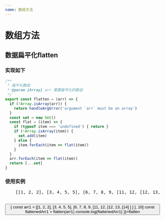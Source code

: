 ```yaml
---
name: 数组方法
---
```



# 数组方法

## 数据扁平化flatten

### 实现如下

```js
/**
 * 扁平化数组
 * @param {Array} arr 需要扁平化的数组
 */
export const flatten = (arr) => {
  if (!Array.isArray(arr)) {
    return handleArgError('argument `arr` must be an array')
  }
  const set = new Set()
  const flat = (item) => {
    if (typeof item === 'undefined') { return }
    if (!Array.isArray(item)) {
      set.add(item)
    } else {
      item.forEach(item => flat(item))
    }
  }
  arr.forEach(item => flat(item))
  return [...set]
}
```

### 使用实例

<Playground>
  <pre>
    [[1, 2, 2], [3, 4, 5, 5], [6, 7, 8, 9, [11, 12, [12, 13, [14] ] ] ], 10]
  </pre>
  <button onClick={() => {
    const arr1 = [[1, 2, 2], [3, 4, 5, 5], [6, 7, 8, 9, [11, 12, [12, 13, [14] ] ] ], 10]
    const flattenedArr1 = flatten(arr1)
    console.log(flattenedArr1)
  }}>flatten</button>
</Playground>
